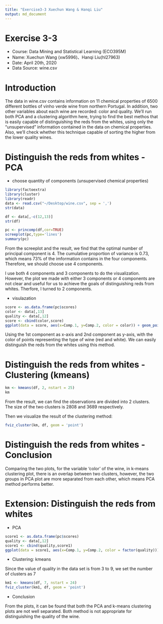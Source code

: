 ```yaml
---
title: "Exercise3-3 Xuechun Wang & Hanqi Liu"
output: md_document
---
```


Exercise 3-3
========================================================
- Course: Data Mining and Statistical Learning (ECO395M)
- Name: Xuechun Wang (xw5996)、Hanqi Liu(hl27963)
- Date: April 20th, 2020
- Data Source: wine.csv


Introduction
========================================================
The data in wine.csv contains information on 11 chemical properties of 6500 different bottles of vinho verde wine from northern Portugal. In addition, two other variables about each wine are recorded: color and quality. We'll run both PCA and a clustering algorithm here, trying to find the best methos that is easily capable of distinguishing the reds from the whites, using only the "unsupervised" information contained in the data on chemical properties. Also, we'll check whether this technique capable of sorting the higher from the lower quality wines.


Distinguish the reds from whites - PCA 
========================================================

- choose quantity of components (unsupervised chemical properties)
```r
library(factoextra)
library(cluster)
library(readr)
data <- read.csv("~/Desktop/wine.csv", sep = ',')
str(data)

df <- data[,-c(12,13)]
str(df)
```

```r
pc <- princomp(df,cor=TRUE)
screeplot(pc,type='lines')
summary(pc)
```

From the screeplot and the result, we find that the optimal number of principal component is 4. The cumulative proportion of variance is 0.73, which means 73% of the imformation contains in the four components. Therefore, we should choose use 4 components.

I use both 4 components and 3 components to do the visualization. However, the plot we made with either 3 components or 4 components are not clear and useful for us to achieve the goals of distinguishing reds from whites. Therfore, I turned to 2 components.

- visulazation

```r
score <- as.data.frame(pc$scores)
color <- data[,13]
quality <- data[,12]
score <- cbind(color,score)
ggplot(data = score, aes(x=Comp.1, y=Comp.2, color = color)) + geom_point(size = 0.6)
```

Using the 1st component as x-axis and 2nd component as y-axis, with the color of points representing the type of wine (red and white). We can easily distinguish the reds from the whites using this method.


Distinguish the reds from whites - Clustering (kmeans)
========================================================

```r
km <- kmeans(df, 2, nstart = 25)
km
```

From the result, we can find the observations are divided into 2 clusters. The size of the two clusters is 2808 and 3689 respectively.

Then we visualize the result of the clustering method:

```r
fviz_cluster(km, df, geom = 'point')
```


Distinguish the reds from whites - Conclusion 
========================================================

Comparing the two plots, for the variable 'color' of the wine, in k-means clustering plot, there is an overlap between two clusters, however, the two groups in PCA plot are more separated from each other, which means PCA method performs better.


Extension: Distinguish the reds from whites 
========================================================

- PCA

```r
score1 <- as.data.frame(pc$scores)
quality <- data[,12]
score1 <- cbind(quality,score1)
ggplot(data = score1, aes(x=Comp.1, y=Comp.2, color = factor(quality))) + geom_point(size = 0.6)
```


- Clustering: kmeans

Since the value of quality in the data set is from 3 to 9, we set the number of clusters as 7

```r
km1 <- kmeans(df, 7, nstart = 24)
fviz_cluster(km1, df, geom = 'point')
```

- Conclusion

From the plots, it can be found that both the PCA and k-means clustering plots are not well separated. Both method is not appropriate for distinguishing the quality of the wine.



